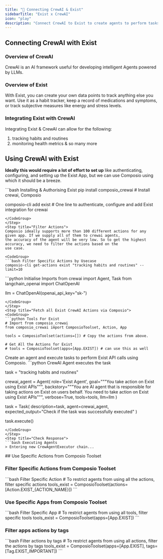 ```yaml
---
title: "🚀 Connecting CrewAI & Exist"
sidebarTitle: "Exist x CrewAI"
icon: "play"
description: "Connect CrewAI to Exist to create agents to perform tasks using natural language"
---
```


## Connecting CrewAI with Exist

### Overview of CrewAI

CrewAI is an AI framework useful for developing intelligent Agents powered by LLMs.

### Overview of Exist

With Exist, you can create your own data points to track anything else you want. Use it as a habit tracker, keep a record of medications and symptoms, or track subjective measures like energy and stress levels.

### Integrating Exist with CrewAI

Integrating Exist & CrewAI can allow for the following:

1. tracking habits and routines
2. monitoring health metrics
& so many more

## Using CrewAI with Exist

<Steps>
<Step title="Setting Up the Environment">

**Ideally this would require a lot of effort to set up** like authenticating, configuring, and setting up the Exist App, but we can use Composio using which it should be a breeze.

<CodeGroup>
```bash Installing & Authorising Exist
pip install composio_crewai # Install crewai, Composio 

composio-cli add exist # One line to authenticate, configure and add Exist integration for crewai
```
</CodeGroup>
</Step>
<Step title="Filter Actions">
Composio ideally supports more than 100 different actions for any given app. If we supply all of them to crewai agents, 
the accuracy of the agent will be very low. So to get the highest accuracy, we need to filter the actions based on the 
use case.

<CodeGroup>
```bash Filter Specific Actions by Usecase
composio-cli get-actions exist "tracking habits and routines" --limit=10
```
</CodeGroup>

</Step>
<Step title="Import Base Packages">

<CodeGroup>
```python Initialise Imports
from crewai import Agent, Task
from langchain_openai import ChatOpenAI

llm = ChatOpenAI(openai_api_key="sk-<OPENAI KEY>")
```
</CodeGroup>
</Step>
<Step title="Fetch all Exist CrewAI Actions via Composio">
<CodeGroup>
```python Tools For Exist
# Import from composio_crewai
from composio_crewai import ComposioToolset, Action, App

tools = ComposioToolset(actions=[]) # Copy the actions from above. 

# Get All the Actions for Exist
# tools = ComposioToolset(apps=[App.EXIST]) # can use this as well
```
</CodeGroup>
</Step>
<Step title="Execute the Agent">
Create an agent and execute tasks to perform Exist API calls using Composio. 
<CodeGroup>
```python CrewAI Agent executes the task

task = "tracking habits and routines"

crewai_agent = Agent(
    role='Exist Agent',
    goal="""You take action on Exist using Exist APIs""",
    backstory="""You are AI agent that is responsible for taking actions on Exist on users behalf. You need to take action on Exist using Exist APIs""",
    verbose=True,
    tools=tools,
    llm=llm
)

task = Task(
    description=task,
    agent=crewai_agent,
    expected_output="Check if the task was successfully executed"
)

task.execute()
```
</CodeGroup>
</Step>
<Step title="Check Response">
```bash Executing Agents
> Entering new CrewAgentExecutor chain...
```
</Step>
</Steps>
## Use Specific Actions from Composio Toolset

### Filter Specific Actions from Composio Toolset

<CodeGroup>
```bash Filter Specific Action
# To restrict agents from using all the actions, filter specific actions
tools_exist = ComposioToolset(actions=[Action.EXIST_{ACTION_NAME}])
```
</CodeGroup>

### Use Specific Apps from Composio Toolset
<CodeGroup>
```bash Filter Specific App
# To restrict agents from using all tools, filter specific tools
tools_exist = ComposioToolset(apps=[App.EXIST])
```
</CodeGroup>

### Filter apps actions by tags 
<CodeGroup>
```bash Filter actions by tags
# To restrict agents from using all actions, filter the actions by tags
tools_exist = ComposioToolset(apps=[App.EXIST], tags=[Tag.EXIST_IMPORTANT])
```
</CodeGroup>